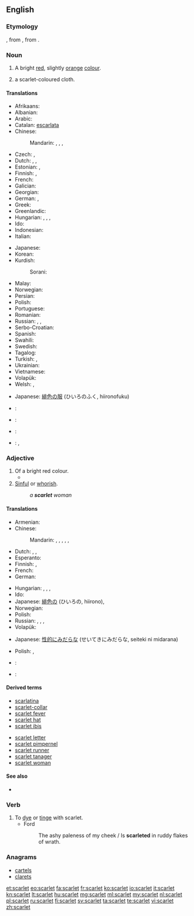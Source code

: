 {{also|Scarlet|Scarlett}}
==English==
{{pedia|Scarlet (color)}}

===Etymology===
{{etyl|fro}} {{term|escarlate|lang=fro||a type of cloth}}, from {{etyl|ML.}} {{term|scarlatum||scarlet cloth|lang=la}}, from {{etyl|fa}} {{term|سقرلات|sc=fa-Arab|tr=saqerlât||a warm woollen cloth}}.

===Noun===
{{en-noun}}

# A bright [[red]], slightly [[orange]] [[color|colour]].
#: {{color panel|FF2400}}
# a scarlet-coloured cloth.

====Translations====
{{trans-top|colour}}
* Afrikaans: {{t-|af|bloedrooi}}
* Albanian: {{t-|sq|ngjyrë alle}}
* Arabic: {{t-|ar|قرمزي|tr=qirmiziy}}
* Catalan: [[escarlata]]
* Chinese:
*: Mandarin: {{t|cmn|深紅色|sc=Hani}},  {{t|cmn|深红色|tr=shēnhóngsè|sc=Hani}},  {{t|cmn|緋紅|sc=Hani}},  {{t|cmn|绯红|tr=fēihóng|sc=Hani}}
* Czech: {{t-|cs|šarlatová barva}},  {{t-|cs|purpur}}
* Dutch: {{t+|nl|scharlaken|n}}, {{t+|nl|scharlakenrood|n}}, {{t+|nl|vuurrood|n}}
* Estonian: {{t-|et|sarlakpunane}},  {{t-|et|ergav}}
* Finnish: {{t-|fi|helakanpunainen}}, {{t+|fi|tulipunainen}}
* French: {{t+|fr|écarlate}}
* Galician: {{t+|gl|escarlata}}
* Georgian: {{t+|ka|ალისფერი}}
* German: {{t-|de|Scharlachrot|n}}, {{t+|de|Scharlach|m}}
* Greek: {{t+|el|κόκκινος|m|tr=kókkinos}}
* Greenlandic: {{t-|kl|aappallarissoq}}
* Hungarian: {{t+|hu|skarlát}}, {{t+|hu|skarlátpiros}}, {{t+|hu|skarlátvörös}}, {{t-|hu|élénkvörös}}
* Ido: {{t+|io|skarlato}}
* Indonesian: {{t+|id|merah tua}}
* Italian: {{t+|it|scarlatto}}
{{trans-mid}}
* Japanese: {{t-|ja|緋色|tr=ひいろ, hiiro}}
* Korean: {{t-|ko|스칼렛|tr=seukalres|sc=Hang}}
* Kurdish:
*: Sorani: {{t|ku|ئاڵ|tr=al|sc=ku-Arab}}
* Malay: {{t+|ms|merah}}
* Norwegian: {{t-|no|skarlagen|n}}
* Persian: {{t-|fa|سقرلات|tr=saqerlât|sc=fa-Arab}}
* Polish: {{t-|pl|szkarłat|m}}
* Portuguese: {{t+|pt|escarlate}}
* Romanian: {{t-|ro|stacojiu|n}}
* Russian: {{t+|ru|алый|tr=ályj}},  {{t+|ru|багровый|tr=bagróvyj}},  {{t+|ru|багряный|tr=bagrjányj}}
* Serbo-Croatian: {{t-|sh|crven}}
* Spanish: {{t+|es|escarlata|f}}
* Swahili: {{t+|sw|nyekundu}}
* Swedish: {{t+|sv|scharlakansrött}}
* Tagalog: {{t-|tl|iskarlata}}
* Turkish: {{t+|tr|kızıl}},  {{t+|tr|kırmızı}}
* Ukrainian: {{t-|uk|яскраво-червоний|tr=jaskravo-červonyj}}
* Vietnamese: {{t+|vi|đĩ}}
* Volapük: {{t-|vo|skarlataköl}}
* Welsh: {{t+|cy|coch}}, {{t-|cy|ysgarlad}}
{{trans-bottom}}

{{trans-top|cloth}}
* Japanese: [[緋色]]の[[服]] (ひいろのふく, hiironofuku)
{{trans-mid}}
{{trans-bottom}}

{{checktrans-top}}
* {{ttbc|he}}: {{t-|he|שני|m|alt=שָׁנִי}}
* {{ttbc|fa}}: {{t-|fa|پارچه مخمل}}
{{trans-mid}}
* {{ttbc|pt}}: {{t+|pt|escarlate}}
* {{ttbc|es}}: {{t-|es|escarlatina}}, {{t+|es|escarlata}}
{{trans-bottom}}

===Adjective===
{{en-adj}}

# Of a bright red colour.
#* {{quote-book|year=1907|author=[[w:Robert W. Chambers|Robert Chambers]]
|title=The Younger Set
|chapter=5|url=http://openlibrary.org/works/OL8127246W
|passage=Breezes blowing from beds of iris quickened her breath with their perfume ; … ; she saw a crimson cardinal winging through the foliage, and amorous tanagers flashing like '''scarlet''' flames athwart the pines.}}
# [[sinful|Sinful]] or [[whorish]].
#: ''a '''scarlet''' woman''

====Translations====
{{trans-top|colour}}
* Armenian: {{t-|hy|ալ|tr=al}}
* Chinese:
*: Mandarin: {{t|cmn|緋紅色|sc=Hani}}, {{t|cmn|绯红色|tr=fēihóngsè|sc=Hani}}, {{t|cmn|深紅色|sc=Hani}}, {{t|cmn|深红色|tr=shēnhóngsè|sc=Hani}}, {{t|cmn|猩紅色|sc=Hani}}, {{t|cmn|猩红色|tr=xīnghóngsè|sc=Hani}}
* Dutch: {{t+|nl|scharlaken|n}}, {{t+|nl|scharlakenrood|n}}, {{t+|nl|vuurrood|n}}
* Esperanto: {{t-|eo|skarlata}}
* Finnish: {{t-|fi|helakanpunainen}}, {{t+|fi|tulipunainen}}
* French: {{t+|fr|écarlate}}
* German: {{t-|de|scharlachrot}}
{{trans-mid}}
* Hungarian: {{t+|hu|skarlát}}, {{t+|hu|skarlátpiros}}, {{t+|hu|skarlátvörös}}, {{t-|hu|élénkvörös}}
* Ido: {{t+|io|skarlata}}
* Japanese: [[緋色]]の (ひいろの, hiirono), {{t-|ja|緋色|tr=ひいろの, hiiro no|alt=緋色の|sc=Jpan}}
* Norwegian: {{t-|no|skarlagen}}
* Polish: {{t+|pl|szkarłatny}}
* Russian: {{t+|ru|алый|tr=ályj}},  {{t+|ru|багровый|tr=bagróvyj}},  {{t+|ru|багряный|tr=bagrjányj}}, {{t+|ru|пунцовый|tr=puncóvyj|sc=Cyrl}}
* Volapük: {{t-|vo|skarlatakölik}}
{{trans-bottom}}

{{trans-top|sinful}}
* Japanese: [[性的にみだらな]] (せいてきにみだらな, seiteki ni midarana)
{{trans-mid}}
* Polish: {{t+|pl|grzeszny}},  {{t+|pl|nierządny}}
{{trans-bottom}}

{{checktrans-top}}
* {{ttbc|de}} : {{t-|de|scharlach}}
{{trans-mid}}
* {{ttbc|es}} : {{t+|es|escarlata}}
{{trans-bottom}}

====Derived terms====
{{top2}}
* [[scarlatina]]
* [[scarlet-collar]]
* [[scarlet fever]]
* [[scarlet hat]]
* [[scarlet ibis]]
{{mid2}}
* [[scarlet letter]]
* [[scarlet pimpernel]]
* [[scarlet runner]]
* [[scarlet tanager]]
* [[scarlet woman]]
{{bottom}}

====See also====
* {{list|en|reds}}

===Verb===
{{en-verb}}

# To [[dye]] or [[tinge]] with scarlet.
#* Ford
#*: The ashy paleness of my cheek / Is '''scarleted''' in ruddy flakes of wrath.

===Anagrams===
* [[cartels#English|cartels]]
* [[clarets#English|clarets]]

[[et:scarlet]]
[[eo:scarlet]]
[[fa:scarlet]]
[[fr:scarlet]]
[[ko:scarlet]]
[[io:scarlet]]
[[it:scarlet]]
[[kn:scarlet]]
[[lt:scarlet]]
[[hu:scarlet]]
[[mg:scarlet]]
[[ml:scarlet]]
[[my:scarlet]]
[[nl:scarlet]]
[[pl:scarlet]]
[[ru:scarlet]]
[[fi:scarlet]]
[[sv:scarlet]]
[[ta:scarlet]]
[[te:scarlet]]
[[vi:scarlet]]
[[zh:scarlet]]